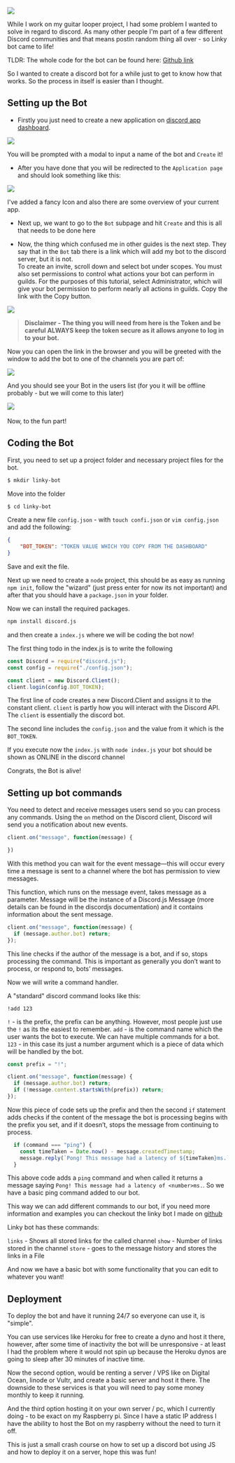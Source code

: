 

<div>
    <img src={logo} />
</div>

While I work on my guitar looper project, I had some problem I wanted to solve in regard to discord. As many other people I'm part of a few different Discord communities and that means postin random thing all over - so Linky bot came to life! 

TLDR: The whole code for the bot can be found here: [Github link](https://github.com/alminisl/linky-bot)

So I wanted to create a discord bot for a while just to get to know how that works. So the process in itself is easier than I thought.

## Setting up the Bot

- Firstly you just need to create a new application on [discord app dashboard](https://discord.com/developers/applications).

<div>
    <img src={pic1} />
</div>


You will be prompted with a modal to input a name of the bot and `Create` it!

- After you have done that you will be redirected to the `Application page` and should look something like this:

<div>
    <img src={pic2} />
</div>


I've added a fancy Icon and also there are some overview of your current app. 

- Next up, we want to go to the `Bot` subpage and hit `Create` and this is all that needs to be done here

- Now, the thing which confused me in other guides is the next step. They say that in the `Bot` tab there is a link which will add my bot to the discord server, but it is not.  
To create an invite, scroll down and select bot under scopes. You must also set permissions to control what actions your bot can perform in guilds. For the purposes of this tutorial, select Administrator, which will give your bot permission to perform nearly all actions in guilds. Copy the link with the Copy button.

 <div>
    <img src={pic3} />
</div>

> **Disclaimer - The thing you will need from here is the Token and be careful ALWAYS keep the token secure as it allows anyone to log in to your bot.**

Now you can open the link in the browser and you will be greeted with the window to add the bot to one of the channels you are part of: 

<div>
    <img src={pic4} />
</div>


And you should see your Bot in the users list (for you it will be offline probably - but we will come to this later)

<div>
    <img src={pic5} />
</div>

<br/>
Now, to the fun part! 

## Coding the Bot


First, you need to set up a project folder and necessary project files for the bot. 

```bash
$ mkdir linky-bot
```

Move into the folder

```bash
$ cd linky-bot
```

Create a new file `config.json` - with `touch confi.json` or `vim config.json` and add the following: 

```json
{
    "BOT_TOKEN": "TOKEN VALUE WHICH YOU COPY FROM THE DASHBOARD"
}
```
Save and exit the file.

Next up we need to create a `node` project, this should be as easy as running `npm init`, follow the "wizard" (just press enter for now its not important) and after that you should have a `package.json` in your folder. 

Now we can install the required packages. 

```bash
npm install discord.js
```

and then create a `index.js` where we will be coding the bot now! 

The first thing todo in the index.js is to write the following 
```javascript
const Discord = require("discord.js");
const config = require("./config.json");

const client = new Discord.Client();
client.login(config.BOT_TOKEN);
```

The first line of code creates a new Discord.Client and assigns it to the constant client. `client` is partly how you will interact with the Discord API. The `client` is essentially the discord bot. 

The second line includes the `config.json` and the value from it which is the `BOT_TOKEN`. 

If you execute now the `index.js` with `node index.js` your bot should be shown as ONLINE in the discord channel

Congrats, the Bot is alive! 

## Setting up bot commands

You need to detect and receive messages users send so you can process any commands. Using the `on` method on the Discord client, Discord will send you a notification about new events.



```js
client.on("message", function(message) {

})
```

With this method you can wait for the event message—this will occur every time a message is sent to a channel where the bot has permission to view messages.

This function, which runs on the message event, takes message as a parameter. Message will be the instance of a Discord.js Message (more details can be found in the discordjs documentation) and it contains information about the sent message. 

```js
client.on("message", function(message) {
  if (message.author.bot) return;
});
```

This line checks if the author of the message is a bot, and if so, stops processing the command. This is important as generally you don’t want to process, or respond to, bots’ messages.

Now we will write a command handler.  

A "standard" discord command looks like this: 
```
!add 123
```

`!` - is the prefix, the prefix can be anything. However, most people just use the `!` as its the easiest to remember. 
`add` - is the command name which the user wants the bot to execute. We can have multiple commands for a bot. 
`123` - in this case its just a number argument which is a piece of data which will be handled by the bot.

```js
const prefix = "!";

client.on("message", function(message) {
  if (message.author.bot) return;
  if (!message.content.startsWith(prefix)) return;
});
```

Now this piece of code sets up the prefix and then the second `if` statement adds checks if the content of the message the bot is processing begins with the prefix you set, and if it doesn’t, stops the message from continuing to process.

```js
  if (command === "ping") {
    const timeTaken = Date.now() - message.createdTimestamp;
    message.reply(`Pong! This message had a latency of ${timeTaken}ms.`);
  }
```

This above code adds a `ping` command and when called it returns a message saying `Pong! This message had a latency of <number>ms.`. So we have a basic ping command added to our bot. 


This way we can add different commands to our bot, if you need more information and examples you can checkout the linky bot I made on [github](https://github.com/alminisl/linky-bot/blob/master/index.js)

Linky bot has these commands: 

`links` - Shows all stored links for the called channel
`show`  - Number of links stored in the channel
`store` - goes to the message history and stores the links in a File 

And now we have a basic bot with some functionality that you can edit to whatever you want!


## Deployment

To deploy the bot and have it running 24/7 so everyone can use it, is "simple". 

You can use services like Heroku for free to create a dyno and host it there, however, after some time of inactivity the bot will be unresponsive - at least I had the problem where it would not spin up because the Heroku dynos are going to sleep after 30 minutes of inactive time. 

Now the second option, would be renting a server / VPS like on Digital Ocean, linode or Vultr, and create a basic server and host it there. The downside to these services is that you will need to pay some money monthly to keep it running. 

And the third option hosting it on your own server / pc, which I currently doing - to be exact on my Raspberry pi. Since I have a static IP address I have the ability to host the Bot on my raspberry without the need to turn it off. 

This is just a small crash course on how to set up a discord bot using JS and how to deploy it on a server, hope this was fun! 
